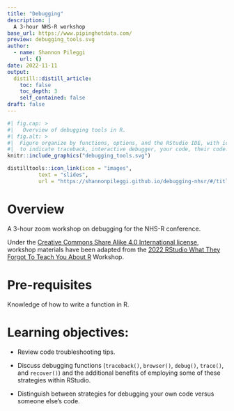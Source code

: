 ```yaml
---
title: "Debugging"
description: |
  A 3-hour NHS-R workshop
base_url: https://www.pipinghotdata.com/
preview: debugging_tools.svg
author:
  - name: Shannon Pileggi
    url: {}
date: 2022-11-11
output:
  distill::distill_article:
    toc: false
    toc_depth: 3
    self_contained: false
draft: false
---
```



```r
#| fig.cap: > 
#|   Overview of debugging tools in R.
#| fig.alt: >
#|  Figure organize by functions, options, and the RStudio IDE, with icons
#|  to indicate traceback, interactive debugger, your code, their code.
knitr::include_graphics("debugging_tools.svg")
```





```r
distilltools::icon_link(icon = "images",
          text = "slides",
          url = "https://shannonpileggi.github.io/debugging-nhsr/#/title-slide")
```



# Overview

A 3-hour zoom workshop on debugging for the NHS-R conference.

Under the [Creative Commons Share Alike 4.0 International license](https://creativecommons.org/licenses/by-sa/4.0/), workshop materials have been adapted from the [2022 RStudio What They Forgot To Teach You About R](https://rstats-wtf.github.io/wtf-2022-rsc/) Workshop.

# Pre-requisites

Knowledge of how to write a function in R.

# Learning objectives:

* Review code troubleshooting tips.

* Discuss debugging functions (`traceback()`, `browser()`, `debug()`, `trace()`, and `recover()`) and the additional benefits of employing some of these strategies within RStudio.

* Distinguish between strategies for debugging your own code versus someone else’s code.
